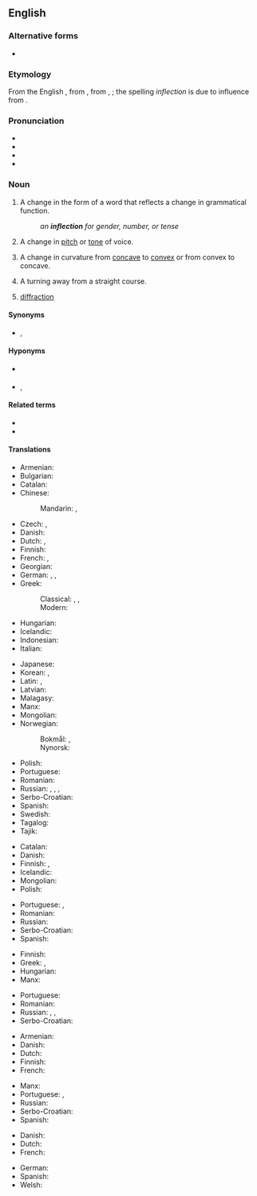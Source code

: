 {{selfref|For inflection templates, see [[Wiktionary:Inflection templates]].}}
==English==
{{wikipedia}}

===Alternative forms===
* {{l|en|inflexion}}

===Etymology===
From the English {{m|en|inflexion}}, from {{etyl|frm|en}} {{m|frm|inflexion}}, from {{etyl|la|en}} {{m|la|inflexio}}, {{m|la|inflexionis||a bending away from}}; the spelling ''inflection'' is due to influence from {{m|en|correction}}.

===Pronunciation===
* {{IPA|/ɪnˈflɛkʃən/|lang=en}}
* {{audio|en-us-inflection.ogg|Audio (US)|lang=en}}
* {{rhymes|ɛkʃən|lang=en}}
* {{hyphenation|in|flec|tion|lang=en}}

===Noun===
{{en-noun|~}}

# {{lb|en|grammar}} A change in the form of a word that reflects a change in grammatical function.
#: ''an '''inflection''' for gender, number, or tense''
# A change in [[pitch]] or [[tone]] of voice.
# {{lb|en|mathematics}} A change in curvature from [[concave]] to [[convex]] or from convex to concave.
# A turning away from a straight course.
# {{lb|en|optometry}} [[diffraction]]

====Synonyms====
* {{l|en|flection}}, {{l|en|flexion}}

====Hyponyms====
* {{sense|grammar}} {{l|en|conjugation}}
* {{sense|grammar}} {{l|en|declension}}, {{l|en|declination}}

====Related terms====
* {{l|en|inflect}}
* {{l|en|inflected}}

====Translations====
{{trans-top|change in the form of a word that reflects a change in grammatical function}}
* Armenian: {{t+|hy|թեքում}}
* Bulgarian: {{t|bg|склонение|n|sc=Cyrl}}
* Catalan: {{t|ca|flexió|f}}
* Chinese:
*: Mandarin: {{t|cmn|詞形變化|sc=Hani}}, {{t|cmn|词形变化|tr=cí xíng biànhuà|sc=Hani}}
* Czech: {{t|cs|flexe|f}}, {{t+|cs|ohýbání|n}}
* Danish: {{t+check|da|bøjning}}
* Dutch: {{t+|nl|verbuiging|f}}, {{t+|nl|vervoeging|f}}
* Finnish: {{t+|fi|taivutus}}
* French: {{t+|fr|flexion|f}}, {{t+|fr|inflexion|f}}
* Georgian: {{t-needed|ka}}
* German: {{t+|de|Flexion|f}}, {{t+|de|Beugung|f}}, {{t+|de|Biegung|f}}
* Greek:
*: Classical: {{t|grc|κλίσις|f}}, {{t|grc|κίνημα|n}}, {{t|grc|κίνησις|f}}
*: Modern: {{t+|el|κλίση|f}}
* Hungarian: {{t+|hu|rag}}
* Icelandic: {{t+|is|beyging|f}}
* Indonesian: {{t+|id|infleksi}}
* Italian: {{t+|it|desinenza|f}}
{{trans-mid}}
* Japanese: {{t|ja|語形変化|tr=ごけいへんか, gokei henka|sc=Jpan}}
* Korean: {{t+|ko|굴절|tr=gul-jeol, 屈折}}, {{t|ko|어형변화|tr=eo-hyeong-byeon-hwa, 語形變化}}
* Latin: {{t|la|flexio|f}}, {{t+|la|flexura|f}}
* Latvian: {{t|lv|locīšana|f}}
* Malagasy: {{t|mg|fihilan-teny}}
* Manx: {{t|gv|yn-filley|m}}
* Mongolian: {{t+|mn|хувирал|sc=Cyrl}}
* Norwegian:
*: Bokmål: {{t|nb|bøyning|m|f}}, {{t|nb|bøying|m|f}}
*: Nynorsk: {{t|nn|bøying|f}}
* Polish: {{t+|pl|odmiana|f}}
* Portuguese: {{t+|pt|flexão|f}}
* Romanian: {{t+|ro|flexiune|f}}
* Russian: {{t+|ru|фле́ксия|f}} {{qualifier|formal}}, {{t+|ru|оконча́ние|n}} {{qualifier|formal}}, {{t+|ru|словоизмене́ние|n}}, {{t|ru|измене́ние фо́рмы сло́ва|n}}
* Serbo-Croatian: {{t+|sh|fleksija|f}}
* Spanish: {{t+|es|flexión|f}}
* Swedish: {{t+|sv|böjning}}
* Tagalog: {{t|tl|sabaylo}}
* Tajik: {{t+|tg|оҳанг|sc=Cyrl}}
{{trans-bottom}}

{{trans-top|change in pitch or tone of voice}}
* Catalan: {{t|ca|inflexió|f}}
* Danish: {{t|da|modulation}}
* Finnish: {{t|fi|[[äänenkorkeuden]] muutos}} {{qualifier|of pitch}}, {{t|fi|[[äänensävyn]] muutos}} {{qualifier|of tone}}
* Icelandic: {{t|is|raddblær|m}}
* Mongolian: {{t|mn|ялгаллахуй|sc=Cyrl}}
* Polish: {{t|pl|modulacja|f}}
{{trans-mid}}
* Portuguese: {{t+|pt|inflexão|f}}, {{t|pt|entonação|f}}
* Romanian: {{t+|ro|inflexiune|f}}
* Russian: {{t+|ru|модуля́ция|f}}
* Serbo-Croatian: {{t+|sh|infleksija|f}}
* Spanish: {{t+|es|inflexión|f}}
{{trans-bottom}}

{{trans-top|change in curvature from concave to convex or from convex to concave}}
* Finnish: {{t|fi|käänne}}
* Greek: {{t+|el|κάμψη|f}}, {{t+|el|λύγισμα|n}}
* Hungarian: {{t+|hu|inflexió}}
* Manx: {{t|gv|aachassey|m}}
{{trans-mid}}
* Portuguese: {{t+|pt|inflexão|f}}
* Romanian: {{t+|ro|inflexiune|f}}
* Russian: {{t+|ru|переги́б|n}}, {{t+|ru|сгиба́ние|n}}, {{qualifier|medical}} {{t+|ru|фле́ксия|f}}
* Serbo-Croatian: {{t+|sh|infleksija|f}}
{{trans-bottom}}

{{trans-top|turning away from a straight course}}
* Armenian: {{t+|hy|թեքում}}
* Danish: {{t|da|afvigelse}}
* Dutch: {{t+|nl|bocht}}
* Finnish: {{t|fi|suunnanmuutos}}
* French: {{t+|fr|inflexion}}
{{trans-mid}}
* Manx: {{t|gv|lhoobey|m}}
* Portuguese: {{t+|pt|inflexão|f}}, {{t+|pt|desvio|m}}
* Russian: {{t+|ru|отклоне́ние|n}}
* Serbo-Croatian: {{t+|sh|otklon|m}}
* Spanish: {{t+|es|inflexión}}
{{trans-bottom}}

{{checktrans-top}}
* Danish: {{t|da|vendepunkt}} <!-- Was translation for "change in curvature" but appears to incicate "point of inflection". i.e. the point in which the change takes place-->
* Dutch: {{t+|nl|buigpunt|n}} <!-- Was translation for "change in curvature" but appears to incicate "point of inflection". i.e. the point in which the change takes place-->
* French: {{t|fr|point d'inflexion}} <!-- Was translation for "change in curvature" but appears to incicate "point of inflection". i.e. the point in which the change takes place-->
{{trans-mid}}
* German: {{t+|de|Wendepunkt|m}} <!-- Was translation for "change in curvature" but appears to incicate "point of inflection". i.e. the point in which the change takes place-->
* Spanish: {{t+|es|punto de inflexión}} <!-- Was translation for "change in curvature" but appears to incicate "point of inflection". i.e. the point in which the change takes place-->
* Welsh: {{t-check|cy|treiglad|m}}
{{trans-bottom}}